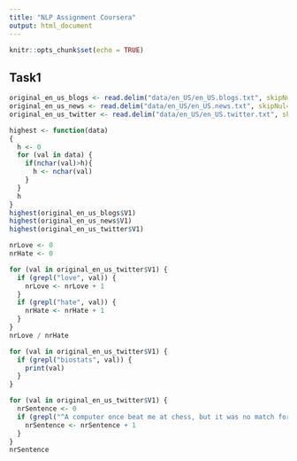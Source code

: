 ```yaml
---
title: "NLP Assignment Coursera"
output: html_document
---
```


```r
knitr::opts_chunk$set(echo = TRUE)
```

## Task1

```r
original_en_us_blogs <- read.delim("data/en_US/en_US.blogs.txt", skipNul=TRUE, header=FALSE, quote="")
original_en_us_news <- read.delim("data/en_US/en_US.news.txt", skipNul=TRUE, header=FALSE, quote="")
original_en_us_twitter <- read.delim("data/en_US/en_US.twitter.txt", skipNul=TRUE, header=FALSE, quote="")
```

```r
highest <- function(data)
{
  h <- 0
  for (val in data) {
    if(nchar(val)>h){
      h <- nchar(val)
    }
  }
  h
}
highest(original_en_us_blogs$V1)
highest(original_en_us_news$V1)
highest(original_en_us_twitter$V1)
```

```r
nrLove <- 0
nrHate <- 0

for (val in original_en_us_twitter$V1) {
  if (grepl("love", val)) {
    nrLove <- nrLove + 1
  }
  if (grepl("hate", val)) {
    nrHate <- nrHate + 1
  }
}
nrLove / nrHate
```

```r
for (val in original_en_us_twitter$V1) {
  if (grepl("biostats", val)) {
    print(val)
  }
}
```

```r
for (val in original_en_us_twitter$V1) {
  nrSentence <- 0
  if (grepl("^A computer once beat me at chess, but it was no match for me at kickboxing$", val)) {
    nrSentence <- nrSentence + 1
  }
}
nrSentence
```